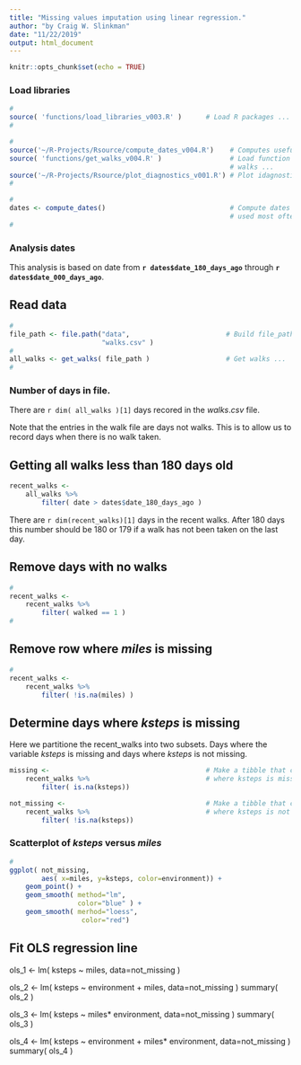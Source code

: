 ```yaml
---
title: "Missing values imputation using linear regression."
author: "by Craig W. Slinkman"
date: "11/22/2019"
output: html_document
---
```


```r
knitr::opts_chunk$set(echo = TRUE)
```

### Load libraries

```r
#
source( 'functions/load_libraries_v003.R' )      # Load R packages ...
#

```

```r
#
source('~/R-Projects/Rsource/compute_dates_v004.R')    # Computes useful dates ...
source( 'functions/get_walks_v004.R' )                 # Load function to read ...
                                                       # walks ...
source('~/R-Projects/Rsource/plot_diagnostics_v001.R') # Plot idagnostics ...
#
```

```r
#
dates <- compute_dates()                               # Compute dates lilely to be
                                                       # used most often ...
#
```
              
### Analysis dates 

This analysis is based on date from **`r dates$date_180_days_ago`** through **`r dates$date_000_days_ago`**.

## Read data 

```r
#
file_path <- file.path("data",                        # Build file_path
                       "walks.csv" )
#
all_walks <- get_walks( file_path )                   # Get walks ...
#
```

### Number of days in file.

There are `r dim( all_walks )[1]` days recored in the $walks.csv$ file. 

Note that the entries in the walk file are days not walks.  This is to allow us to record days when there is no walk taken. 

## Getting all walks less than 180 days old 

```r

recent_walks <- 
    all_walks %>% 
        filter( date > dates$date_180_days_ago )
```

There are `r dim(recent_walks)[1]` days in the recent walks.  After 180 days this number should be 180 or 179 if a walk has not been taken on the last day.

## Remove days with no walks

```r
#
recent_walks <- 
    recent_walks %>% 
        filter( walked == 1 )
#
```

## Remove row where $miles$ is missing

```r
#
recent_walks <- 
    recent_walks %>% 
        filter( !is.na(miles) )

```


## Determine days where $ksteps$ is missing 

Here we partitione the recent_walks into two subsets.  Days where the variable $ksteps$ is missing and days where $ksteps$ is not missing.

```r

missing <-                                       # Make a tibble that contians rows
    recent_walks %>%                             # where ksteps is missing
        filter( is.na(ksteps))

not_missing <-                                   # Make a tibble that contians rows
    recent_walks %>%                             # where ksteps is not missing ...
        filter( !is.na(ksteps))

```


### Scatterplot of $ksteps$ versus $miles$

```r
#
ggplot( not_missing,
        aes( x=miles, y=ksteps, color=environment)) +
    geom_point() +
    geom_smooth( method="lm",
                 color="blue" ) +
    geom_smooth( merhod="loess",
                  color="red")
```

## Fit OLS regression line

ols_1 <- lm( ksteps ~ miles, 
           data=not_missing )


ols_2 <-  lm( ksteps ~ environment + miles,
              data=not_missing )
summary( ols_2 )

ols_3 <- lm( ksteps ~ miles* environment,
             data=not_missing )
summary( ols_3 )

ols_4 <- lm( ksteps ~  environment + miles* environment,
             data=not_missing )
summary( ols_4 )


